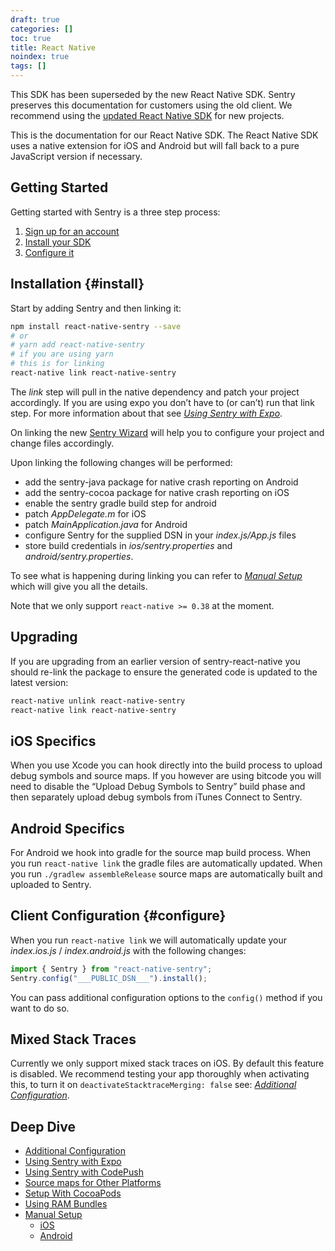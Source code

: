 ```yaml
---
draft: true
categories: []
toc: true
title: React Native
noindex: true
tags: []
---
```


<Alert level="warning" title="Note">

This SDK has been superseded by the new React Native SDK. Sentry preserves this documentation for customers using the old client. We recommend using the [updated React Native SDK](/platforms/react-native/) for new projects.

</Alert>

This is the documentation for our React Native SDK. The React Native SDK uses a native extension for iOS and Android but will fall back to a pure JavaScript version if necessary.

## Getting Started

Getting started with Sentry is a three step process:

1.  [Sign up for an account](https://sentry.io/signup/)
2.  [Install your SDK](#install)
3.  [Configure it](#configure)

## Installation {#install}

Start by adding Sentry and then linking it:

```bash
npm install react-native-sentry --save
# or
# yarn add react-native-sentry
# if you are using yarn
# this is for linking
react-native link react-native-sentry
```

The _link_ step will pull in the native dependency and patch your project accordingly. If you are using expo you don’t have to (or can’t) run that link step. For more information about that see [_Using Sentry with Expo_](/clients/react-native/expo/).

On linking the new [Sentry Wizard](https://github.com/getsentry/sentry-wizard) will help you to configure your project and change files accordingly.

Upon linking the following changes will be performed:

- add the sentry-java package for native crash reporting on Android
- add the sentry-cocoa package for native crash reporting on iOS
- enable the sentry gradle build step for android
- patch _AppDelegate.m_ for iOS
- patch _MainApplication.java_ for Android
- configure Sentry for the supplied DSN in your _index.js/App.js_ files
- store build credentials in _ios/sentry.properties_ and _android/sentry.properties_.

To see what is happening during linking you can refer to [_Manual Setup_](/clients/react-native/manual-setup/) which will give you all the details.

Note that we only support `react-native >= 0.38` at the moment.

## Upgrading

If you are upgrading from an earlier version of sentry-react-native you should re-link the package to ensure the generated code is updated to the latest version:

```bash
react-native unlink react-native-sentry
react-native link react-native-sentry
```

## iOS Specifics

When you use Xcode you can hook directly into the build process to upload debug symbols and source maps. If you however are using bitcode you will need to disable the “Upload Debug Symbols to Sentry” build phase and then separately upload debug symbols from iTunes Connect to Sentry.

## Android Specifics

For Android we hook into gradle for the source map build process. When you run `react-native link` the gradle files are automatically updated. When you run `./gradlew assembleRelease` source maps are automatically built and uploaded to Sentry.

## Client Configuration {#configure}

When you run `react-native link` we will automatically update your _index.ios.js_ / _index.android.js_ with the following changes:

<SignInNote />

```javascript
import { Sentry } from "react-native-sentry";
Sentry.config("___PUBLIC_DSN___").install();
```

You can pass additional configuration options to the `config()` method if you want to do so.

<!-- TODO-ADD-VERIFICATION-EXAMPLE -->

## Mixed Stack Traces

Currently we only support mixed stack traces on iOS. By default this feature is disabled. We recommend testing your app thoroughly when activating this, to turn it on `deactivateStacktraceMerging: false` see: [_Additional Configuration_](/clients/react-native/config/).

## Deep Dive

- [Additional Configuration](/clients/react-native/config/)
- [Using Sentry with Expo](/clients/react-native/expo/)
- [Using Sentry with CodePush](/clients/react-native/codepush/)
- [Source maps for Other Platforms](/clients/react-native/sourcemaps/)
- [Setup With CocoaPods](/clients/react-native/cocoapods/)
- [Using RAM Bundles](/clients/react-native/ram-bundles/)
- [Manual Setup](/clients/react-native/manual-setup/)
  - [iOS](/clients/react-native/manual-setup/#ios)
  - [Android](/clients/react-native/manual-setup/#android)
